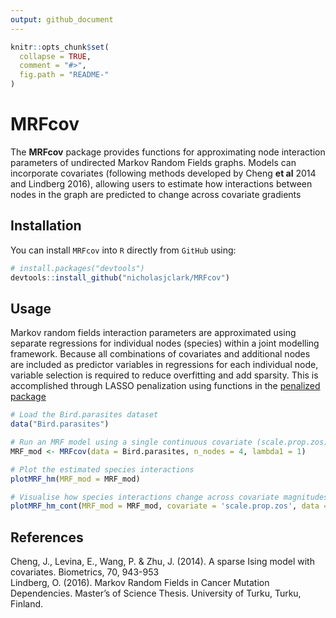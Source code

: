 ```yaml
---
output: github_document
---
```


<!-- README.md is generated from README.Rmd. Please edit that file -->

```r
knitr::opts_chunk$set(
  collapse = TRUE,
  comment = "#>",
  fig.path = "README-"
)
```

# MRFcov

The **MRFcov** package provides functions for approximating node interaction parameters of undirected Markov Random Fields graphs. Models can incorporate covariates (following methods developed by Cheng **et al** 2014 and Lindberg 2016), allowing users to estimate how interactions between nodes in the graph are predicted to change across covariate gradients

## Installation

You can install `MRFcov` into `R` directly from `GitHub` using:

```r
# install.packages("devtools")
devtools::install_github("nicholasjclark/MRFcov")
```

## Usage

Markov random fields interaction parameters are approximated using separate regressions for individual nodes (species) within a joint modelling framework. Because all combinations of covariates and additional nodes are included as predictor variables in regressions for each individual node, variable selection is required to reduce overfitting and add sparsity. This is accomplished through LASSO penalization using functions in the [penalized package](https://cran.r-project.org/web/packages/penalized/index.html)

```r
# Load the Bird.parasites dataset
data("Bird.parasites")

# Run an MRF model using a single continuous covariate (scale.prop.zos) and a weak penalization parameter (lambda1) for LASSO variable selection
MRF_mod <- MRFcov(data = Bird.parasites, n_nodes = 4, lambda1 = 1)

# Plot the estimated species interactions
plotMRF_hm(MRF_mod = MRF_mod)

# Visualise how species interactions change across covariate magnitudes
plotMRF_hm_cont(MRF_mod = MRF_mod, covariate = 'scale.prop.zos', data = Bird.parasites)
```

## References
Cheng, J., Levina, E., Wang, P. & Zhu, J. (2014). A sparse Ising model with covariates. Biometrics, 70, 943-953  
Lindberg, O. (2016). Markov Random Fields in Cancer Mutation Dependencies. Master's of Science Thesis. University of Turku, Turku, Finland.
